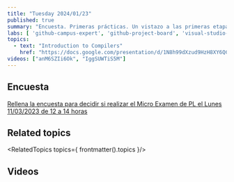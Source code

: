 ```yaml
---
title: "Tuesday 2024/01/23"
published: true
summary: "Encuesta. Primeras prácticas. Un vistazo a las primeras etapas de un compilador: análisis léxico"
labs: [ 'github-campus-expert', 'github-project-board', 'visual-studio-code', 'iaas' ]
topics: 
  - text: "Introduction to Compilers"
    href: "https://docs.google.com/presentation/d/1N8h99dXzud9HzH8XY6QCZSmATCAWXtZebuqRTiy8qMU/edit?usp=sharing"
videos: ["anM6SZIi6Ok", "IggSUWTiS5M"]
---
```


## Encuesta

[Rellena la encuesta para decidir si realizar el Micro Examen de PL el Lunes 11/03/2023 de 12 a 14 horas](https://campusingenieriaytecnologia2324.ull.es/mod/feedback/view.php?id=1936)

## Related topics

<RelatedTopics topics={ frontmatter().topics }/>

## Videos

<Videos ids={frontmatter().videos}></Videos>

